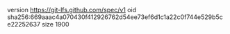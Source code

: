version https://git-lfs.github.com/spec/v1
oid sha256:669aaac4a070430f412926762d54ee73ef6d1c1a22c0f744e529b5ce22252637
size 1900

